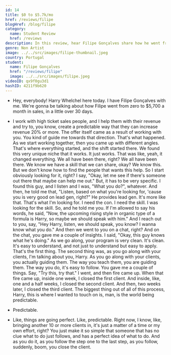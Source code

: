 ```yaml
---
id: 14
title: $0 to $5.7k/mo
href: /reviews/filipe
blogHref: /blog/filipe
category:
  name: Student Review
  href: /reviews
description: In this review, hear Filipe Gonçalves share how he went from $0 to $5.7k/mo in a little over 30 days helping high ticket sales professionals lift their close rate through buyer mirroring.
genre: Non Artist
image: ../../src/images/filipe-thumbnail.jpeg
country: Portugal
student:
  name: Filipe Gonçalves
  href: "/reviews/filipe"
  image: ../../src/images/filipe.jpeg
videoID: qx9f0gu3d1
hashID: 4211f9b620
---
```


- Hey, everybody! Harry Whelchel here today. I have Filipe Gonçalves with me. We're gonna be talking about how Filipe went from zero to $5,700 a month in sales, in a little over 30 days.

- I work with high ticket sales people, and I help them with their revenue and try to, you know, create a predictable way that they can increase revenue 20% or more. The offer itself came as a result of working with you. You kind of guide me towards that direction. That's what happened. As we start working together, then you came up with different angles. That's where everything started, and the shift started there. We found this very unique niche that it works. It just works. That was like, yeah, it changed everything. We all have been there, right? We all have been there. We know we have a skill that we can share, okay? We know this. But we don't know how to find the people that wants this help. So I start obviously looking for it, right? I say, "Okay, let me see if there's someone out there that maybe can help me out." But, it has to be very specific. I found this guy, and I listen and I was, "What you do?", whatever. And then, he told me that, "Listen, based on what you're looking for, 'cause you is very good on lead gen, right?" He provides lead gen. It's more like that. That's what I'm looking for. I need the con. I need the skill. I was looking for the skill. So, and he told me you. If I'm allowed to say his words, he said, "Now, the upcoming rising style in organic type of a formula is Harry, so maybe we should speak with him." And I reach out to you, say, "Hey Harry, listen, we should speak, you know? I wanna know what you do." And then we went to you on a chat, right? And on the chat, you gave me a couple of insights. I said, "Okay, this guy knows what he's doing." As we go along, your program is very clean. It's clean. It's easy to understand, and not just to understand but easy to apply. That's the first thing. The second thing was, as you go along with your clients, I'm talking about you, Harry. As you go along with your clients, you actually guiding them. The way you teach them, you are guiding them. The way you do, it's easy to follow. You gave me a couple of things. Say, "Try this, try that." I went, and then fire came up. When that fire came up, inside one week, I closed the first client. And inside, like, one and a half weeks, I closed the second client. And then, two weeks later, I closed the third client. The biggest thing out of all of this process, Harry, this is where I wanted to touch on is, man, is the world being predictable.

- Predictable.

- Like, things are going perfect. Like, predictable. Right now, I know, like, bringing another 10 or more clients in, it's just a matter of a time or my own effort, right? You just make it so simple that someone that has no clue what to do just follows, and has a perfect idea of what to do. And as you do it, as you follow the step one to the last step, as you follow, suddenly, boom, you close the client.
